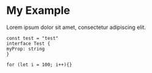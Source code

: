 # My Example

Lorem ipsum dolor sit amet, consectetur adipiscing elit.

<CodeHeader text="TestComponent.tsx" />

```tsx
const test = "test"
interface Test {
myProp: string
}

for (let i = 100; i++){}

```
